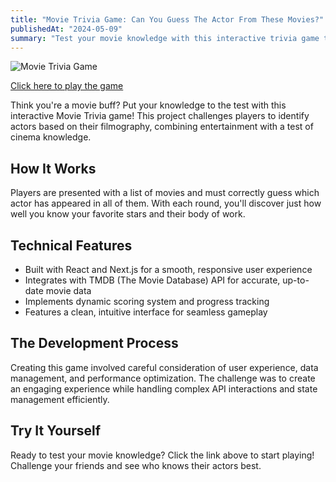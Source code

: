 ```yaml
---
title: "Movie Trivia Game: Can You Guess The Actor From These Movies?"
publishedAt: "2024-05-09"
summary: "Test your movie knowledge with this interactive trivia game that challenges you to identify actors from their filmography."
---
```


<img
  src="/images/movie-trivia.png"
  alt="Movie Trivia Game"
  className="rounded-lg"
  width={800}
  height={400}
/>

<div className="my-4 text-center">
  <a
    href="https://movie-phi-gray.vercel.app/"
    className="text-blue-500 hover:text-blue-700 underline"
    target="_blank"
    rel="noopener noreferrer"
  >
    Click here to play the game
  </a>
</div>

Think you're a movie buff? Put your knowledge to the test with this interactive Movie Trivia game! This project challenges players to identify actors based on their filmography, combining entertainment with a test of cinema knowledge.

## How It Works

Players are presented with a list of movies and must correctly guess which actor has appeared in all of them. With each round, you'll discover just how well you know your favorite stars and their body of work.

## Technical Features

- Built with React and Next.js for a smooth, responsive user experience
- Integrates with TMDB (The Movie Database) API for accurate, up-to-date movie data
- Implements dynamic scoring system and progress tracking
- Features a clean, intuitive interface for seamless gameplay

## The Development Process

Creating this game involved careful consideration of user experience, data management, and performance optimization. The challenge was to create an engaging experience while handling complex API interactions and state management efficiently.

## Try It Yourself

Ready to test your movie knowledge? Click the link above to start playing! Challenge your friends and see who knows their actors best.
